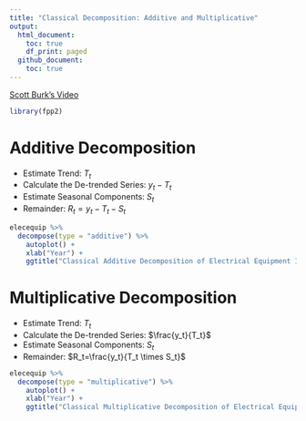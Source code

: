 ```yaml
---
title: "Classical Decomposition: Additive and Multiplicative"
output:
  html_document:
    toc: true
    df_print: paged
  github_document:
    toc: true
---
```


[Scott Burk's Video](https://www.youtube.com/watch?v=vHoxz8ArxMQ&list=PLX-TyAzMwGs-I3i5uiCin37VFMSy4c50F&index=9)

```r
library(fpp2)
```

# Additive Decomposition

* Estimate Trend: $T_t$
* Calculate the De-trended Series: $y_t-T_t$
* Estimate Seasonal Components: $S_t$
* Remainder: $R_t=y_t-T_t-S_t$

```r
elecequip %>% 
  decompose(type = "additive") %>%
    autoplot() +
    xlab("Year") +
    ggtitle("Classical Additive Decomposition of Electrical Equipment Index")
```


# Multiplicative Decomposition

* Estimate Trend: $T_t$
* Calculate the De-trended Series: $\frac{y_t}{T_t}$
* Estimate Seasonal Components: $S_t$
* Remainder: $R_t=\frac{y_t}{T_t \times S_t}$


```r
elecequip %>% 
  decompose(type = "multiplicative") %>%
    autoplot() +
    xlab("Year") +
    ggtitle("Classical Multiplicative Decomposition of Electrical Equipment Index")
```


